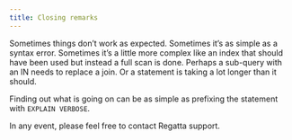 ---
title: Closing remarks
---

Sometimes things don’t work as expected.  Sometimes it’s as simple as a syntax error.  Sometimes it’s a little more complex like an index that should have been used but instead a full scan is done.  Perhaps a sub-query with an IN needs to replace a join.  Or a statement is taking a lot longer than it should.

Finding out what is going on can be as simple as prefixing the statement with `EXPLAIN VERBOSE`.

In any event, please feel free to contact Regatta support.